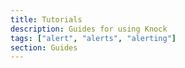 ```yaml
---
title: Tutorials
description: Guides for using Knock
tags: ["alert", "alerts", "alerting"]
section: Guides
---
```


<ResponsiveThreeColumn>
  <ContentCard
    title="Knock implementation guide"
    description="A complete walkthrough of implementing Knock in your product."
    href="/tutorials/implementation-guide"
    icon={"BookUp"}
  />
  <ContentCard
    title="API reference"
    description="Programmatic access to integrating Knock via a REST-ful API."
    href="/api-reference"
    icon={"CodeXml"}
  />
  <ContentCard
    title="What is Knock?"
    description="Learn about Knock and how it helps power your product messaging."
    href="/getting-started/what-is-knock"
    icon={"CircleHelp"}
  />
</ResponsiveThreeColumn>
<ResponsiveThreeColumn>
  <ContentCard
    title="Workflows"
    description="Learn about workflows in Knock and how to build cross-channel messaging."
    href="/concepts/workflows"
    icon={"Rows3"}
  />
  <ContentCard
    title="Example apps"
    description="Example applications to help you get started with Knock."
    href="/getting-started/example-apps"
    icon={"PackageOpen"}
  />
  <ContentCard
    title="Quick start"
    description="Quickly get up and running with Knock."
    href="/getting-started/quick-start"
    icon={"Rabbit"}
  />
</ResponsiveThreeColumn>

<OverviewSectionContainer>
  <OverviewSectionHeader
    title="Learn core concepts"
    href="/concepts/overview"
    id="learn-core-concepts"
  />
  <OverviewSectionContent
    className="md-one-column"
    style={{ display: "grid", gridTemplateColumns: "repeat(2, 1fr)" }}
    nudgePadding={2}
    gap="6"
  >
    <ConceptCard
      title="How do I send notifications?"
      description="Learn the basics of grouping together your cross-channel notifications into different workflows."
      href="/send-notifications/triggering-workflows/overview"
      image="/images/overviews/home/small-workflow.png"
    />
    <ConceptCard
      title="How do user preferences work?"
      description="Learn how Knock's preference system enables your users to opt-out of the notifications you send."
      href="/preferences/overview"
      image="/images/overviews/home/preferences.png"
    />
    <ConceptCard
      title="Who can I send notifications to?"
      description="Become familiar with how Knock models recipients as a person or a non-user entity that receives notifications."
      href="/managing-recipients/overview"
      image="/images/overviews/home/receivers.png"
    />
    <ConceptCard
      title="What channels can I send notifications on?"
      description="Learn what a channel is in Knock and how you can use channels to power your cross-channel notifications."
      href="/integrations/overview"
      image="/images/overviews/home/channels.png"
    />
  </OverviewSectionContent>
</OverviewSectionContainer>
<OverviewSectionContainer>
  <OverviewSectionHeader title="Start building" id="start-building" />
  <OverviewSectionContent
    gap="4"
    flexDirection="column"
    className="md-one-column"
    style={{ display: "grid", gridTemplateColumns: "repeat(2, 1fr)" }}
    nudgePadding={2}
  >
    <BuildingBlock
      title="Design a workflow"
      href="/designing-workflows/overview"
      description="Create a cross-channel notification."
      icon={"Layers"}
    />
    <BuildingBlock
      title="Add users to Knock"
      href="/managing-recipients/identifying-recipients"
      description="Identify recipients to power your notifications."
      icon={"UsersRound"}
    />
    <BuildingBlock
      title="Add an in-app feed"
      href="/in-app-ui/overview"
      description="Build your in-app notifications experience."
      icon={"BellDot"}
    />
    <BuildingBlock
      title="Create a preference center"
      href="/preferences/overview"
      description="Enable your users to opt-out of notifications."
      icon={"ListTodo"}
    />
    <BuildingBlock
      title="Build a Slack integration"
      href="/integrations/chat/slack/overview"
      description="Use Knock to send notifications to Slack."
      icon={"Slack"}
    />
    <BuildingBlock
      title="Power cross-channel alerts"
      href="/integrations/overview"
      description="Create alerting-style workflows in Knock."
      icon={"BellDot"}
    />
    <BuildingBlock
      title="Plan your Knock implementation"
      href="/tutorials/implementation-guide"
      description="Migrate your notification system into Knock."
      icon={"Sprout"}
    />
    <BuildingBlock
      title="Model your data in Knock"
      href="/tutorials/modeling-users-objects-and-tenants"
      description="Map your application's data model into Knock."
      icon={"DatabaseZap"}
    />
  </OverviewSectionContent>
</OverviewSectionContainer>

<OverviewSectionContainer>
  <OverviewSectionHeader title="More resources" id="more-resources" />
  <OverviewSectionContent gap="6">
    <ResponsiveTwoColumn>
      <ContentCard
        title="YouTube"
        description="Watch tutorials and demos of how to orchestrate customer and product messaging systems with Knock."
        href="https://www.youtube.com/@knocklabs"
        icon={"YoutubeColor"}
        newTab
      />
      <ContentCard
        title="Blog"
        description="Articles on how to use Knock to build integrations and automate workflows."
        href="https://knock.app/blog"
        icon={"Logo"}
        newTab
      />
    </ResponsiveTwoColumn>
  </OverviewSectionContent>
</OverviewSectionContainer>

<OverviewSectionContainer>
  <OverviewSectionHeader title="Knock AI" id="knock-ai" />
  <OverviewSectionContent
    className="md-one-column"
    gap="4"
    style={{ display: "grid", gridTemplateColumns: "repeat(2, 1fr)" }}
    nudgePadding={2}
  >
    <ConceptCard
      title="Agent toolkit"
      description="Give your AI agents the ability to send cross-channel messaging and power rich human-in-the-loop flows."
      href="/developer-tools/agent-toolkit/overview"
      image="/images/overviews/home/agent-toolkit.png"
    />
    <ConceptCard
      title="MCP"
      description="Use the Knock MCP server to make Knock accessible to LLMs and AI agents via tool calling."
      href="/developer-tools/mcp-server"
      image="/images/overviews/home/mcp.png"
    />
  </OverviewSectionContent>
</OverviewSectionContainer>
<OverviewSectionContainer>
  <OverviewSectionHeader
    title="Developer tools"
    href="/developer-tools/overview"
    id="developer-tools"
  />
  <OverviewSectionContent gap="4" className="md-flex-column">
    <Tool
      icon={"Terminal"}
      title="CLI"
      description="Build, test, and manage your notifications from the terminal."
      href="/developer-tools/knock-cli"
    />
    <Tool
      icon={"Landmark"}
      title="mAPI"
      description="Programmatically interact with Knock dashboard resources."
      href="/developer-tools/management-api"
    />
    <Tool
      icon="Postman"
      title="Postman"
      description="Use our Postman collection to get familiar with the Knock API."
      href="/developer-tools/knock-and-postman"
    />
    <Tool
      icon={"Infinity"}
      title="CI/CD"
      description="Add Knock to your deployment pipeline with our CLI."
      href="/developer-tools/integrating-into-cicd"
    />
  </OverviewSectionContent>
</OverviewSectionContainer>

<Box mt="24" />
